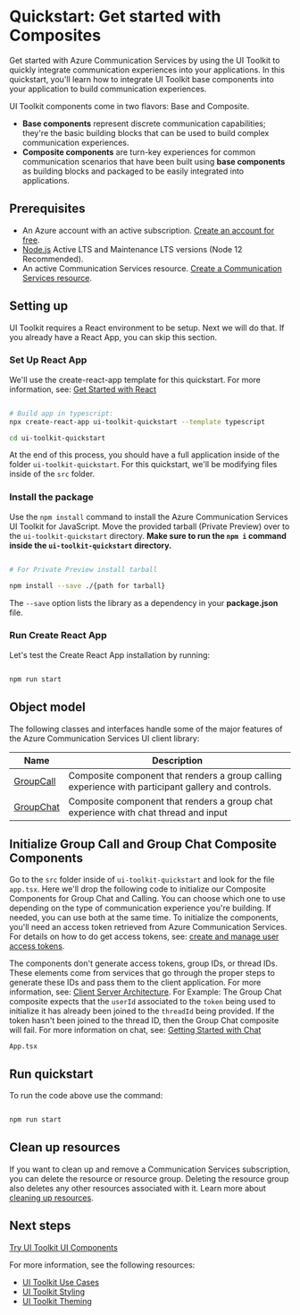 
<Meta title="Quickstarts/Get started with Composites" />

# Quickstart: Get started with Composites

Get started with Azure Communication Services by using the UI Toolkit to quickly integrate communication experiences into your applications. In this quickstart, you'll learn how to integrate UI Toolkit base components into your application to build communication experiences.

UI Toolkit components come in two flavors: Base and Composite.

- **Base components** represent discrete communication capabilities; they're the basic building blocks that can be used to build complex communication experiences.
- **Composite components** are turn-key experiences for common communication scenarios that have been built using **base components** as building blocks and packaged to be easily integrated into applications.

## Prerequisites

- An Azure account with an active subscription. [Create an account for free](https://azure.microsoft.com/free/?WT.mc_id=A261C142F).
- [Node.js](https://nodejs.org/) Active LTS and Maintenance LTS versions (Node 12 Recommended).
- An active Communication Services resource. [Create a Communication Services resource](https://docs.microsoft.com/azure/communication-services/quickstarts/create-communication-resource?tabs=windows&pivots=platform-azp).

## Setting up

UI Toolkit requires a React environment to be setup. Next we will do that. If you already have a React App, you can skip this section.

### Set Up React App

We'll use the create-react-app template for this quickstart. For more information, see: [Get Started with React](https://reactjs.org/docs/create-a-new-react-app.html)

```bash

# Build app in typescript:
npx create-react-app ui-toolkit-quickstart --template typescript

cd ui-toolkit-quickstart

```

At the end of this process, you should have a full application inside of the folder `ui-toolkit-quickstart`.
For this quickstart, we'll be modifying files inside of the `src` folder.

### Install the package

Use the `npm install` command to install the Azure Communication Services UI Toolkit for JavaScript.
Move the provided tarball (Private Preview) over to the `ui-toolkit-quickstart` directory. **Make sure to run the `npm i` command inside the `ui-toolkit-quickstart` directory.**

```bash

# For Private Preview install tarball

npm install --save ./{path for tarball}

```

The `--save` option lists the library as a dependency in your **package.json** file.

### Run Create React App

Let's test the Create React App installation by running:

```bash

npm run start

```

## Object model

The following classes and interfaces handle some of the major features of the Azure Communication Services UI client library:

| Name                                                                  | Description                                                                                        |
| --------------------------------------------------------------------- | -------------------------------------------------------------------------------------------------- |
| [GroupCall](/?path=/story/composites-groupcall--group-call-composite) | Composite component that renders a group calling experience with participant gallery and controls. |
| [GroupChat](/?path=/story/composites-groupchat--group-chat-composite) | Composite component that renders a group chat experience with chat thread and input                |

## Initialize Group Call and Group Chat Composite Components

Go to the `src` folder inside of `ui-toolkit-quickstart` and look for the file `app.tsx`.
Here we'll drop the following code to initialize our Composite Components for Group Chat and Calling.
You can choose which one to use depending on the type of communication experience you're building.
If needed, you can use both at the same time.
To initialize the components, you'll need an access token retrieved from Azure Communication Services.
For details on how to do get access tokens, see: [create and manage user access tokens](https://docs.microsoft.com/azure/communication-services/quickstarts/access-tokens?pivots=programming-language-javascript).

The components don't generate access tokens, group IDs, or thread IDs.
These elements come from services that go through the proper steps to generate these IDs and pass them to the client application.
For more information, see: [Client Server Architecture](https://docs.microsoft.com/azure/communication-services/concepts/client-and-server-architecture).
For Example: The Group Chat composite expects that the `userId` associated to the `token` being used to initialize it has already been joined to the `threadId` being provided.
If the token hasn't been joined to the thread ID, then the Group Chat composite will fail.
For more information on chat, see: [Getting Started with Chat](https://docs.microsoft.com/azure/communication-services/quickstarts/chat/get-started?pivots=programming-language-csharp)

`App.tsx`

<Source code={QuickstartCompositeText} />

## Run quickstart

To run the code above use the command:

```bash

npm run start

```

## Clean up resources

If you want to clean up and remove a Communication Services subscription, you can delete the resource or resource group.
Deleting the resource group also deletes any other resources associated with it.
Learn more about [cleaning up resources](https://docs.microsoft.com/azure/communication-services/quickstarts/create-communication-resource?tabs=windows&pivots=platform-azp#clean-up-resources).

## Next steps

[Try UI Toolkit UI Components](/?path=/story/quickstart-ui-components--page)

For more information, see the following resources:

- [UI Toolkit Use Cases](/?path=/story/use-cases--page)
- [UI Toolkit Styling](/?path=/story/styling--page)
- [UI Toolkit Theming](/?path=/story/theming--page)
